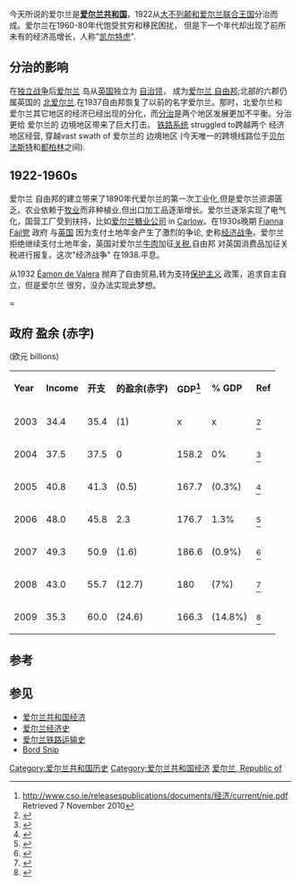 <!-- 檔案不存在 [[Image:Irish_pound_(reverse).png|thumb]] (''Punt'')从[[1979_in_爱尔兰|1979]]到[[2002_in_爱尔兰|2002]].是爱尔兰共和国的 货币]] ，可從英文維基百科取得 -->
今天所说的爱尔兰是'''[[爱尔兰共和国|爱尔兰共和国]]'''，1922从[[大不列颠和爱尔兰联合王国|大不列颠和爱尔兰联合王国]]分治而成。爱尔兰在1960-80年代饱受贫穷和移民困扰， 但是下一个年代却出现了前所未有的经济高增长，人称"[[凯尔特虎|凯尔特虎]]".

==分治的影响==
在[[Anglo-爱尔兰战争|独立战争]]后[[爱尔兰|爱尔兰]] 岛从[[英国|英国]]独立为 [[英国Dominions|自治领]]， 成为[[爱尔兰_自由邦|爱尔兰 自由邦]];北部的六郡仍属英国的 [[北爱尔兰|北爱尔兰]].在1937自由邦恢复了以前的名字爱尔兰。那时，北爱尔兰和 爱尔兰其它地区的经济已经出现的分化，而[[爱尔兰分治|分治]]是两个地区发展更加不平衡。分治更给 爱尔兰的 边境地区带来了巨大打击。 [[爱尔兰铁路|铁路系统]] struggled to跨越两个 经济地区经营, 穿越vast swath of 爱尔兰的 边境地区 (今天唯一的跨境线路位于[[贝尔法斯特|贝尔法斯特]]和[[都柏林|都柏林]]之间).

==1922-1960s==
爱尔兰 自由邦的建立带来了1890年代爱尔兰的第一次工业化,但是爱尔兰资源匮乏。农业依赖于[[牧业|牧业]]而非种植业,但出口加工品逐渐增长。爱尔兰逐渐实现了电气化，国营工厂受到扶持，比如[[爱尔兰糖业公司|爱尔兰糖业公司]] in [[Carlow|Carlow]]。在1930s晚期 [[Fianna_Fáil党|Fianna Fáil党]] 政府 与[[英国|英国]] 因为支付土地年金产生了激烈的争论, 史称[[Anglo-爱尔兰贸易战|经济战争]]。爱尔兰拒绝继续支付土地年金，英国对爱尔兰[[牛肉|牛肉]]加征[[关税|关税]],自由邦 对英国消费品加征关税进行报复。这次"经济战争" 在1938.平息。

从1932 [[Éamon_de_Valera|Éamon de Valera]] 抛弃了自由贸易,转为支持[[保护主义|保护主义]] 政策，追求自主自立，但是爱尔兰 很穷，没办法实现此梦想。

=
==政府 盈余 (赤字)==
(欧元 billions)
{| class="wikitable sortable" style="font-size:97%" 
|-
| bgcolor="#C0C0C0"| '''Year'''
| bgcolor="#C0C0C0"| '''Income'''
| bgcolor="#C0C0C0"| '''开支'''
| bgcolor="#C0C0C0"| '''的盈余(赤字)'''
| bgcolor="#C0C0C0"| '''GDP<ref>http://www.cso.ie/releasespublications/documents/经济/current/nie.pdf Retrieved 7 November 2010</ref>'''
| bgcolor="#C0C0C0"| '''% GDP'''
| bgcolor="#C0C0C0"| '''Ref'''
|-
|2003||34.4||35.4||(1)||x||x||<ref>{{cite web |url=http://www.finance.gov.ie/viewdoc.asp?DocID=1777&CatID=5&StartDate=01+January+2004&m= |title=存档副本 |accessdate=2010-12-07 |deadurl=yes |archiveurl=https://web.archive.org/web/20110719084855/http://www.finance.gov.ie/viewdoc.asp?DocID=1777&CatID=5&StartDate=01+January+2004&m= |archivedate=2011-07-19 }}</ref>
|-
|2004||37.5||37.5||0||158.2||0%||<ref>{{cite web |url=http://www.finance.gov.ie/viewdoc.asp?DocID=2782&CatID=5&StartDate=01+January+2005&m= |title=存档副本 |accessdate=2010-12-07 |deadurl=yes |archiveurl=https://web.archive.org/web/20110719083744/http://www.finance.gov.ie/viewdoc.asp?DocID=2782&CatID=5&StartDate=01+January+2005&m= |archivedate=2011-07-19 }}</ref>
|-
|2005||40.8||41.3||(0.5)||167.7||(0.3%)||<ref>{{cite web |url=http://www.finance.gov.ie/viewdoc.asp?DocID=3647&CatID=5&StartDate=01+January+2006&m= |title=存档副本 |accessdate=2010-12-07 |deadurl=yes |archiveurl=https://web.archive.org/web/20110719083815/http://www.finance.gov.ie/viewdoc.asp?DocID=3647&CatID=5&StartDate=01+January+2006&m= |archivedate=2011-07-19 }}</ref>
|-
|2006||48.0||45.8||2.3||176.7||1.3%||<ref name="finance.gov.ie">{{cite web |url=http://www.finance.gov.ie/viewdoc.asp?DocID=4417&CatID=5&StartDate=01+January+2007&m= |title=存档副本 |accessdate=2010-12-07 |deadurl=yes |archiveurl=https://web.archive.org/web/20110719085016/http://www.finance.gov.ie/viewdoc.asp?DocID=4417&CatID=5&StartDate=01+January+2007&m= |archivedate=2011-07-19 }}</ref>
|-
|2007||49.3||50.9||(1.6)||186.6||(0.9%)||<ref>{{cite web |url=http://www.finance.gov.ie/documents/exchequerstatements/2007/Dec2007.pdf |title=存档副本 |accessdate=2010-12-07 |deadurl=yes |archiveurl=https://web.archive.org/web/20110222101307/http://www.finance.gov.ie/documents/exchequerstatements/2007/Dec2007.pdf |archivedate=2011-02-22 }}</ref>
|-
|2008||43.0||55.7||(12.7)||180||(7%)||<ref>{{cite web |url=http://www.finance.gov.ie/documents/exchequerstatements/2009/excheqstatdec08.pdf |title=存档副本 |accessdate=2010-12-07 |deadurl=yes |archiveurl=https://web.archive.org/web/20110222034601/http://www.finance.gov.ie/documents/exchequerstatements/2009/excheqstatdec08.pdf |archivedate=2011-02-22 }}</ref>
|-
|2009||35.3||60.0||(24.6)||166.3||(14.8%) ||<ref>{{cite web |url=http://www.finance.gov.ie/documents/exchequerstatements/2009/echeqfinaldec09.pdf |title=存档副本 |accessdate=2010-12-07 |deadurl=yes |archiveurl=https://web.archive.org/web/20110221173515/http://www.finance.gov.ie/documents/exchequerstatements/2009/echeqfinaldec09.pdf |archivedate=2011-02-21 }}</ref>
|}

==参考==
{{reflist}}

==参见==
*[[爱尔兰共和国经济|爱尔兰共和国经济]]
*[[爱尔兰经济史|爱尔兰经济史]]
*[[爱尔兰铁路运输史|爱尔兰铁路运输史]]
*[[Bord_Snip|Bord Snip]]

{{经济史}}

{{DEFAULTSORT:爱尔兰共和国经济史}}
[[Category:爱尔兰共和国历史|Category:爱尔兰共和国历史]]
[[Category:爱尔兰共和国经济|Category:爱尔兰共和国经济]]
[[Category:爱尔兰经济史|爱尔兰, Republic of]]